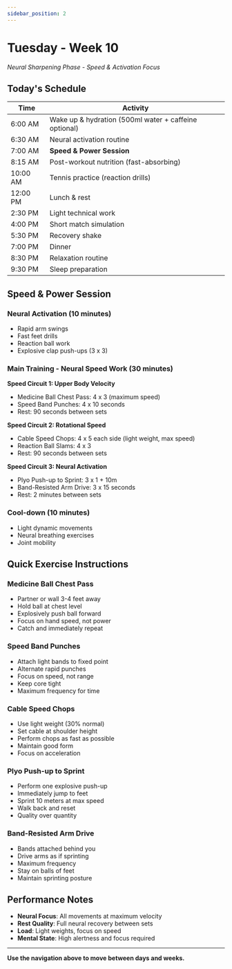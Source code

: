 ```yaml
---
sidebar_position: 2
---
```



<WorkoutNav weekNumber={10} />

# Tuesday - Week 10

_Neural Sharpening Phase - Speed & Activation Focus_

## Today's Schedule

| Time | Activity |
|------|----------|
| 6:00 AM | Wake up & hydration (500ml water + caffeine optional) |
| 6:30 AM | Neural activation routine |
| 7:00 AM | **Speed & Power Session** |
| 8:15 AM | Post-workout nutrition (fast-absorbing) |
| 10:00 AM | Tennis practice (reaction drills) |
| 12:00 PM | Lunch & rest |
| 2:30 PM | Light technical work |
| 4:00 PM | Short match simulation |
| 5:30 PM | Recovery shake |
| 7:00 PM | Dinner |
| 8:30 PM | Relaxation routine |
| 9:30 PM | Sleep preparation |

## Speed & Power Session

### Neural Activation (10 minutes)
- Rapid arm swings
- Fast feet drills
- Reaction ball work
- Explosive clap push-ups (3 x 3)

### Main Training - Neural Speed Work (30 minutes)

**Speed Circuit 1: Upper Body Velocity**
- Medicine Ball Chest Pass: 4 x 3 (maximum speed)
- Speed Band Punches: 4 x 10 seconds
- Rest: 90 seconds between sets

**Speed Circuit 2: Rotational Speed**
- Cable Speed Chops: 4 x 5 each side (light weight, max speed)
- Reaction Ball Slams: 4 x 3
- Rest: 90 seconds between sets

**Speed Circuit 3: Neural Activation**
- Plyo Push-up to Sprint: 3 x 1 + 10m
- Band-Resisted Arm Drive: 3 x 15 seconds
- Rest: 2 minutes between sets

### Cool-down (10 minutes)
- Light dynamic movements
- Neural breathing exercises
- Joint mobility

## Quick Exercise Instructions

### Medicine Ball Chest Pass
- Partner or wall 3-4 feet away
- Hold ball at chest level
- Explosively push ball forward
- Focus on hand speed, not power
- Catch and immediately repeat

### Speed Band Punches
- Attach light bands to fixed point
- Alternate rapid punches
- Focus on speed, not range
- Keep core tight
- Maximum frequency for time

### Cable Speed Chops
- Use light weight (30% normal)
- Set cable at shoulder height
- Perform chops as fast as possible
- Maintain good form
- Focus on acceleration

### Plyo Push-up to Sprint
- Perform one explosive push-up
- Immediately jump to feet
- Sprint 10 meters at max speed
- Walk back and reset
- Quality over quantity

### Band-Resisted Arm Drive
- Bands attached behind you
- Drive arms as if sprinting
- Maximum frequency
- Stay on balls of feet
- Maintain sprinting posture

## Performance Notes
- **Neural Focus**: All movements at maximum velocity
- **Rest Quality**: Full neural recovery between sets
- **Load**: Light weights, focus on speed
- **Mental State**: High alertness and focus required

---

**Use the navigation above to move between days and weeks.**
